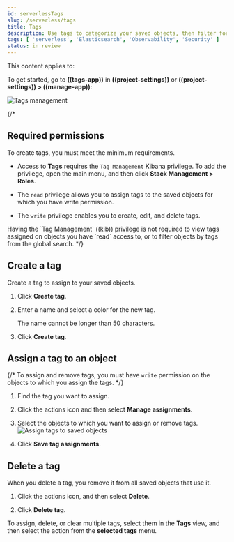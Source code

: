 ```yaml
---
id: serverlessTags
slug: /serverless/tags
title: Tags
description: Use tags to categorize your saved objects, then filter for related objects based on shared tags.
tags: [ 'serverless', 'Elasticsearch', 'Observability', 'Security' ]
status: in review
---
```



<InReview />

This content applies to: <DocBadge template="elasticsearch" /> <DocBadge template="observability" /> <DocBadge template="security" /> 

To get started, go to **((tags-app))** in **((project-settings))** or **((project-settings)) > ((manage-app))**:

![Tags management](images/tag-management.png)

{/*
## Required permissions

To create tags, you must meet the minimum requirements.

* Access to **Tags** requires the `Tag Management` Kibana privilege. To add the privilege, open the main menu,
    and then click **Stack Management > Roles**.

* The `read` privilege allows you to assign tags to the saved objects for which you have write permission.
* The `write` privilege enables you to create, edit, and delete tags.

<DocCallOut title="Note">
Having the `Tag Management` ((kib)) privilege is not required to
view tags assigned on objects you have `read` access to, or to filter objects by tags
from the global search.
</DocCallOut>
*/}

## Create a tag

Create a tag to assign to your saved objects.

1. Click **Create tag**.

1. Enter a name and select a color for the new tag.

    The name cannot be longer than 50 characters.

1. Click **Create tag**.

## Assign a tag to an object

{/*
To assign and remove tags, you must have `write` permission on the objects to which you assign the tags.
*/}

1. Find the tag you want to assign.

1. Click the actions icon and then select **Manage assignments**.

1. Select the objects to which you want to assign or remove tags.
  ![Assign tags to saved objects](images/tag-assignment.png)

1. Click **Save tag assignments**.

## Delete a tag

When you delete a tag, you remove it from all saved objects that use it.

1. Click the actions icon, and then select **Delete**.

1. Click **Delete tag**.

To assign, delete, or clear multiple tags, select them in the **Tags** view, and then select the action from the **selected tags** menu.

